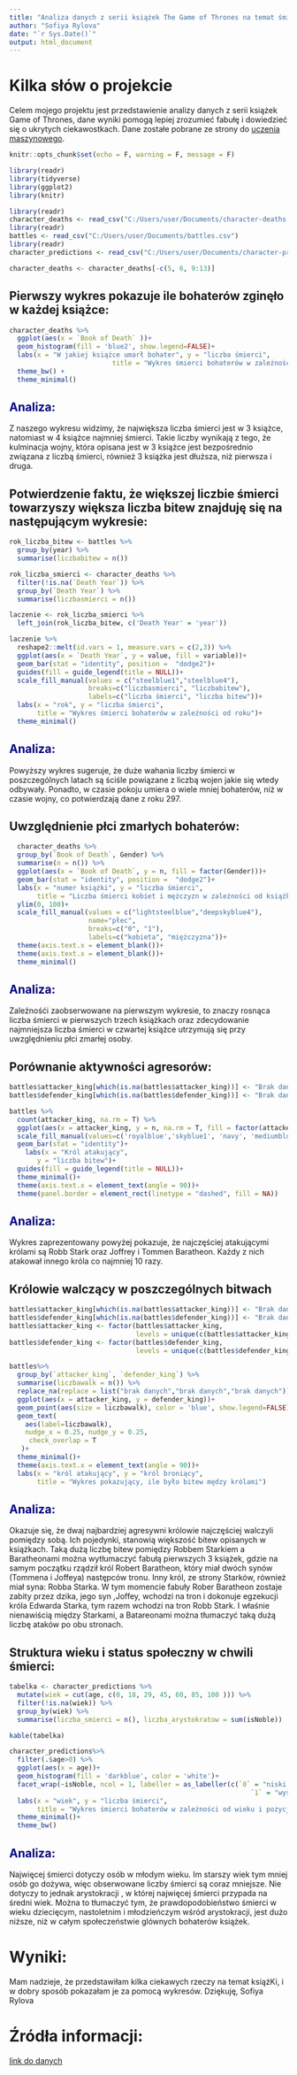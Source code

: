 ```yaml
---
title: "Analiza danych z serii książek The Game of Thrones na temat śmierci bohaterów"
author: "Sofiya Rylova"
date: "`r Sys.Date()`"
output: html_document
---
```


# Kilka słów o projekcie

Celem mojego projektu jest przedstawienie analizy danych z serii książek Game of Thrones, dane wyniki pomogą lepiej zrozumieć fabułę i dowiedzieć się o ukrytych ciekawostkach. Dane zostałe pobrane ze strony do [uczenia maszynowego](https://www.kaggle.com).


```r
knitr::opts_chunk$set(echo = F, warning = F, message = F)
```

```r
library(readr)
library(tidyverse)
library(ggplot2)
library(knitr)
```

```r
library(readr)
character_deaths <- read_csv("C:/Users/user/Documents/character-deaths.csv")
library(readr)
battles <- read_csv("C:/Users/user/Documents/battles.csv")
library(readr)
character_predictions <- read_csv("C:/Users/user/Documents/character-predictions.csv")
```

```r
character_deaths <- character_deaths[-c(5, 6, 9:13)]
```

## Pierwszy wykres pokazuje ile bohaterów zginęło w każdej książce:

```r
character_deaths %>% 
  ggplot(aes(x = `Book of Death` ))+
  geom_histogram(fill = 'blue2', show.legend=FALSE)+  
  labs(x = "W jakiej książce umarł bohater", y = "liczba śmierci",
                          title = "Wykres śmierci bohaterów w zależności od książki")+
  theme_bw() +
  theme_minimal()
```

## <span style="color:navy"> Analiza: </span>

Z naszego wykresu widzimy, że największa liczba śmierci jest w 3 książce, natomiast w 4 książce najmniej śmierci. Takie liczby wynikają z tego, że kulminacja wojny, która opisana jest w 3 książce jest bezpośrednio związana z liczbą śmierci, również 3 książka jest dłuższa, niż pierwsza i druga.

## Potwierdzenie faktu, że większej liczbie śmierci towarzyszy większa liczba bitew znajduję się na następującym wykresie:

```r
rok_liczba_bitew <- battles %>% 
  group_by(year) %>% 
  summarise(liczbabitew = n())

rok_liczba_smierci <- character_deaths %>% 
  filter(!is.na(`Death Year`)) %>% 
  group_by(`Death Year`) %>%
  summarise(liczbasmierci = n())

laczenie <- rok_liczba_smierci %>% 
  left_join(rok_liczba_bitew, c('Death Year' = 'year'))

laczenie %>%
  reshape2::melt(id.vars = 1, measure.vars = c(2,3)) %>% 
  ggplot(aes(x = `Death Year`, y = value, fill = variable))+
  geom_bar(stat = "identity", position =  "dodge2")+
  guides(fill = guide_legend(title = NULL))+
  scale_fill_manual(values = c("steelblue1","steelblue4"),
                    breaks=c("liczbasmierci", "liczbabitew"),
                    labels=c("liczba śmierci", "liczba bitew"))+
  labs(x = "rok", y = "liczba śmierci",
       title = "Wykres śmierci bohaterów w zależności od roku")+
  theme_minimal()
```

## <span style="color:navy"> Analiza: </span>

 Powyższy wykres sugeruje, że duże wahania liczby śmierci w poszczególnych latach są ściśle powiązane z liczbą wojen jakie się wtedy odbywały. Ponadto, w czasie pokoju umiera o  wiele mniej bohaterów, niż w czasie wojny, co potwierdzają dane z roku 297.

## Uwzględnienie płci zmarłych bohaterów:


```r
  character_deaths %>%
  group_by(`Book of Death`, Gender) %>% 
  summarise(n = n()) %>% 
  ggplot(aes(x = `Book of Death`, y = n, fill = factor(Gender)))+
  geom_bar(stat = "identity", position =  "dodge2")+
  labs(x = "numer książki", y = "liczba śmierci",
       title = "Liczba śmierci kobiet i mężczyzn w zależności od książki",)+
  ylim(0, 100)+
  scale_fill_manual(values = c("lightsteelblue","deepskyblue4"),
                    name="płec",
                    breaks=c("0", "1"),
                    labels=c("kobieta", "miężczyzna"))+
  theme(axis.text.x = element_blank())+
  theme(axis.text.x = element_blank())+
  theme_minimal()

```

## <span style="color:navy"> Analiza: </span>

 Zaleźnośći zaobserwowane na pierwszym wykresie, to znaczy rosnąca liczba śmierci w pierwszych trzech książkach oraz zdecydowanie najmniejsza liczba śmierci w czwartej książce utrzymują się przy uwzględnieniu płci zmarłej osoby.

## Porównanie aktywności agresorów: 

```r
battles$attacker_king[which(is.na(battles$attacker_king))] <- "Brak danych"
battles$defender_king[which(is.na(battles$defender_king))] <- "Brak danych"
```


```r
battles %>%
  count(attacker_king, na.rm = T) %>% 
  ggplot(aes(x = attacker_king, y = n, na.rm = T, fill = factor(attacker_king)))+
  scale_fill_manual(values=c('royalblue','skyblue1', 'navy', 'mediumblue', 'steelblue1'))+
  geom_bar(stat = "identity")+
    labs(x = "Król atakujący",
       y = "liczba bitew")+
  guides(fill = guide_legend(title = NULL))+
  theme_minimal()+
  theme(axis.text.x = element_text(angle = 90))+
  theme(panel.border = element_rect(linetype = "dashed", fill = NA))
```

## <span style="color:navy"> Analiza: </span>

Wykres zaprezentowany powyżej pokazuje, że najczęściej atakującymi królami są Robb Stark oraz Joffrey i Tommen Baratheon. Każdy z nich atakował innego króla co najmniej 10 razy. 

## Królowie walczący w poszczególnych bitwach

```r
battles$attacker_king[which(is.na(battles$attacker_king))] <- "Brak danych"
battles$defender_king[which(is.na(battles$defender_king))] <- "Brak danych"
battles$attacker_king <- factor(battles$attacker_king, 
                                levels = unique(c(battles$attacker_king[-which(battles$attacker_king == "Brak danych")], "Brak danych")))
battles$defender_king <- factor(battles$defender_king, 
                                levels = unique(c(battles$defender_king[-which(battles$defender_king == "Brak danych")], "Brak danych")))

```

```r

battles%>%
  group_by(`attacker_king`, `defender_king`) %>% 
  summarise(liczbawalk = n()) %>% 
  replace_na(replace = list("brak danych","brak danych","brak danych")) %>% 
  ggplot(aes(x = attacker_king, y = defender_king))+
  geom_point(aes(size = liczbawalk), color = 'blue', show.legend=FALSE)+
  geom_text(
    aes(label=liczbawalk), 
    nudge_x = 0.25, nudge_y = 0.25, 
     check_overlap = T
   )+
  theme_minimal()+
  theme(axis.text.x = element_text(angle = 90))+
  labs(x = "król atakujący", y = "król broniący",
       title = "Wykres pokazujący, ile było bitew mędzy królami") 

```

## <span style="color:navy"> Analiza: </span>

Okazuje się, że dwaj najbardziej agresywni królowie najczęściej walczyli pomiędzy sobą. Ich pojedynki, stanowią większość bitew opisanych w książkach. Taką dużą liczbę bitew pomiędzy Robbem Starkiem a Baratheonami można wytłumaczyć fabułą pierwszych 3 książek, gdzie na samym początku rządził król Robert Baratheon, który miał dwóch synów (Tommena i Joffeya) następców tronu.  Inny król, ze strony Starków, również miał syna: Robba Starka.  W tym momencie fabuły Rober Baratheon zostaje zabity przez dzika, jego syn ,Joffey, wchodzi na tron i dokonuje egzekucji króla Edwarda Starka, tym razem wchodzi na tron Robb Stark. I właśnie nienawiścią między Starkami, a Batareonami można tłumaczyć taką dużą liczbę ataków po obu stronach.

## Struktura wieku i status społeczny w chwili śmierci: 

```r
tabelka <- character_predictions %>% 
  mutate(wiek = cut(age, c(0, 18, 29, 45, 60, 85, 100 ))) %>% 
  filter(!is.na(wiek)) %>% 
  group_by(wiek) %>% 
  summarise(liczba_smierci = n(), liczba_arystokratow = sum(isNoble))

kable(tabelka)
```



```r
character_predictions%>%
  filter(.$age>0) %>% 
  ggplot(aes(x = age))+
  geom_histogram(fill = 'darkblue', color = 'white')+
  facet_wrap(~isNoble, ncol = 1, labeller = as_labeller(c(`0` = "niski status w społeczeństwie", 
                                                             `1` = "wysoki status w społeczeństwie")))+
  labs(x = "wiek", y = "liczba śmierci",
       title = "Wykres śmierci bohaterów w zależności od wieku i pozycji w społeczeństwie")+
  theme_minimal()+
  theme_bw() 
```

## <span style="color:navy"> Analiza: </span>
   
Najwięcej śmierci dotyczy osób w młodym wieku. Im starszy wiek tym mniej osób go dożywa, więc obserwowane liczby śmierci są coraz mniejsze. Nie dotyczy to jednak arystokracji , w której najwięcej śmierci przypada na średni wiek. Można to tłumaczyć tym, że prawdopodobieństwo śmierci w wieku dziecięcym, nastoletnim i młodzieńczym wśród arystokracji, jest dużo niższe, niż w całym społeczeństwie glównych bohaterów książek.


# Wyniki:

Mam nadzieje, że przedstawiłam kilka ciekawych rzeczy na temat książKi, i w dobry sposób pokazałam je za pomocą wykresów. 
Dziękuję, Sofiya Rylova

# Źródła informacji:

[link do danych](https://www.kaggle.com/mylesoneill/game-of-thrones)